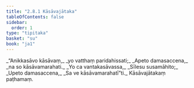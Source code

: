 ```yaml
---
title: "2.8.1 Kāsāvajātaka"
tableOfContents: false
sidebar:
  order: 1
type: "tipitaka"
basket: "su"
book: "ja1"
---
```



<DynamicBreadcrumb />

<Division number="141" book="ja1">

<Paragraph number="570" type="verses" book="ja1">
_“Anikkasāvo kāsāvaṃ,_  
_yo vatthaṃ paridahissati;_  
_Apeto damasaccena,_  
_na so kāsāvamarahati._  

</Paragraph>

</Division>
<Division number="142" book="ja1">

<Paragraph number="571" type="verses" book="ja1">
_Yo ca vantakasāvassa,_  
_Sīlesu susamāhito;_  
_Upeto damasaccena,_  
_Sa ve kāsāvamarahatī”ti._  


</Paragraph>
</Division>

<Paragraph number="572" type="center" book="ja1">
Kāsāvajātakaṃ paṭhamaṃ.
</Paragraph>